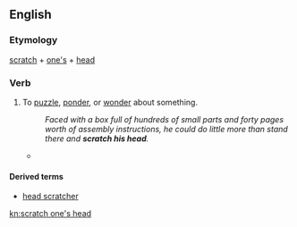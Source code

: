 ==English==

===Etymology===
[[scratch]] + [[one's]] + [[head]]

===Verb===
{{en-verb|scratches one's head|scratching one's head|scratched one's head}}

# {{context|idiomatic}} To [[puzzle]], [[ponder]], or [[wonder]] about something.
#: ''Faced with a box full of hundreds of small parts and forty pages worth of assembly instructions, he could do little more than stand there and '''scratch his head'''.''
#* {{quote-news
|year=2010
|date=December 28
|author=Owen Phillips
|title=Sunderland 0 - 2 Blackpool
|work=BBC
|url=http://news.bbc.co.uk/sport1/hi/football/eng_prem/9317216.stm
|page=
|passage=But Sunderland will be left '''scratching their heads''' at the result after creating enough chances to have won two games in a refreshingly open and frantic first period. }}

====Derived terms====
* [[head scratcher]]

[[kn:scratch one's head]]